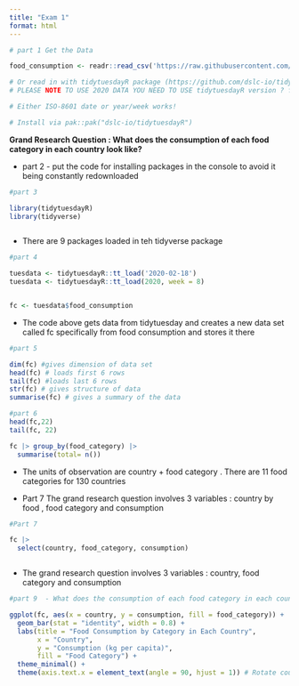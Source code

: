 ```yaml
---
title: "Exam 1"
format: html
---
```


```r
# part 1 Get the Data

food_consumption <- readr::read_csv('https://raw.githubusercontent.com/rfordatascience/tidytuesday/main/data/2020/2020-02-18/food_consumption.csv')

# Or read in with tidytuesdayR package (https://github.com/dslc-io/tidytuesdayR)
# PLEASE NOTE TO USE 2020 DATA YOU NEED TO USE tidytuesdayR version ? from GitHub

# Either ISO-8601 date or year/week works!

# Install via pak::pak("dslc-io/tidytuesdayR")


```
**Grand Research Question : What does the consumption of each food category in each country look like?** 

- part 2 - put the code for installing packages in the console to avoid it being constantly redownloaded

```r
#part 3 

library(tidytuesdayR)
library(tidyverse)



```
- There are 9 packages loaded in teh tidyverse package 

```r
#part 4 

tuesdata <- tidytuesdayR::tt_load('2020-02-18')
tuesdata <- tidytuesdayR::tt_load(2020, week = 8)


fc <- tuesdata$food_consumption
```
- The code above gets data from tidytuesday and creates a new data set called fc specifically from food consumption and stores it there

```r
#part 5 

dim(fc) #gives dimension of data set 
head(fc) # loads first 6 rows 
tail(fc) #loads last 6 rows
str(fc) # gives structure of data 
summarise(fc) # gives a summary of the data
```
```r
#part 6 
head(fc,22)
tail(fc, 22)

fc |> group_by(food_category) |>
  summarise(total= n())
```
- The units of observation are country + food category . There are 11 food categories for 130 countries



- Part 7 
The grand research question involves 3 variables : country by food , food category and consumption 

```r
#Part 7

fc |>
  select(country, food_category, consumption)



```


- The grand research question involves 3 variables : country, food category and consumption 



```r
#part 9  - What does the consumption of each food category in each country look like? 

ggplot(fc, aes(x = country, y = consumption, fill = food_category)) +
  geom_bar(stat = "identity", width = 0.8) +
  labs(title = "Food Consumption by Category in Each Country",
       x = "Country",
       y = "Consumption (kg per capita)",
       fill = "Food Category") +
  theme_minimal() +
  theme(axis.text.x = element_text(angle = 90, hjust = 1)) # Rotate country names for readability



```

